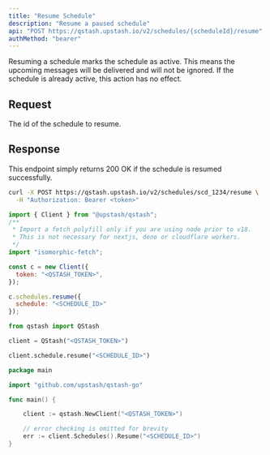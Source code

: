 ```yaml
---
title: "Resume Schedule"
description: "Resume a paused schedule"
api: "POST https://qstash.upstash.io/v2/schedules/{scheduleId}/resume"
authMethod: "bearer"
---
```


Resuming a schedule marks the schedule as active.
This means the upcoming messages will be delivered and will not be ignored. 
If the schedule is already active, this action has no effect.

## Request

<ParamField path="scheduleId" type="string" required>
  The id of the schedule to resume.
</ParamField>

## Response

This endpoint simply returns 200 OK if the schedule is resumed successfully.

<RequestExample>

```sh curl
curl -X POST https://qstash.upstash.io/v2/schedules/scd_1234/resume \
  -H "Authorization: Bearer <token>"
```

```js Node
import { Client } from "@upstash/qstash";
/**
 * Import a fetch polyfill only if you are using node prior to v18.
 * This is not necessary for nextjs, deno or cloudflare workers.
 */
import "isomorphic-fetch";

const c = new Client({
  token: "<QSTASH_TOKEN>",
});

c.schedules.resume({
  schedule: "<SCHEDULE_ID>"
});

```

```python Python 
from qstash import QStash

client = QStash("<QSTASH_TOKEN>")

client.schedule.resume("<SCHEDULE_ID>")
```

```go Go
package main

import "github.com/upstash/qstash-go"

func main() {

	client := qstash.NewClient("<QSTASH_TOKEN>")

	// error checking is omitted for brevity
	err := client.Schedules().Resume("<SCHEDULE_ID>")
}
```

</RequestExample>
